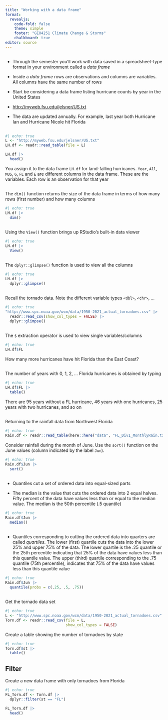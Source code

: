 ```yaml
---
title: "Working with a data frame"
format: 
  revealjs:
    code-fold: false
    theme: simple
    footer: "GEO4251 Climate Change & Storms"
    chalkboard: true
editor: source
---
```


## 

* Through the semester you'll work with data saved in a spreadsheet-type format in your environment called a _data frame_

* Inside a _data frame_ rows are observations and columns are variables. All columns have the same number of rows

* Start be considering a data frame listing hurricane counts by year in the United States

* <http://myweb.fsu.edu/jelsner/US.txt>

* The data are updated annually. For example, last year both Hurricane Ian and Hurricane Nicole hit Florida

## 

```r
#| echo: true
L <- "http://myweb.fsu.edu/jelsner/US.txt"
LH.df <- readr::read_table(file = L)

LH.df |>
  head()
```

You assign it to the data frame `LH.df` for land-falling hurricanes. `Year`, `All`, `MUS`, `G`, `FL` and `E` are different columns in the data frame. These are the variables. Each row is an observation for that year

##

The `dim()` function returns the size of the data frame in terms of how many rows (first number) and how many columns

```r
#| echo: true
LH.df |>
  dim()
```

##

Using the `View()` function brings up RStudio's built-in data viewer
```r
#| echo: true
LH.df |>
  View()
```

## {.smaller}

The `dplyr::glimpse()` function is used to view all the columns
```r
#| echo: true
LH.df |>
  dplyr::glimpse()
```

## {.smaller}

Recall the tornado data. Note the different variable types `<dbl>`, `<chr>`, ...
```r
#| echo: true
"http://www.spc.noaa.gov/wcm/data/1950-2021_actual_tornadoes.csv" |>
  readr::read_csv(show_col_types = FALSE) |>
  dplyr::glimpse()
```

## {.smaller}

The `$` extraction operator is used to view single variables/columns

```r
#| echo: true
LH.df$FL
```

How many more hurricanes have hit Florida than the East Coast?

## 

The number of years with 0, 1, 2, ... Florida hurricanes is obtained by typing

```r
#| echo: true
LH.df$FL |>
  table()
```
There are 95 years without a FL hurricane, 46 years with one hurricanes, 25 years with two hurricanes, and so on

##

Returning to the rainfall data from Northwest Florida

```r
#| echo: true
Rain.df <- readr::read_table(here::here("data", "FL_Div1_MonthlyRain.txt"))
```

Consider rainfall during the month of June. Use the `sort()` function on the June values (column indicated by the label `Jun`).

```r
#| echo: true
Rain.df$Jun |>
  sort()
```

##

* Quantiles cut a set of ordered data into equal-sized parts

* The median is the value that cuts the ordered data into 2 equal halves. Fifty percent of the data have values less than or equal to the median value. The median is the 50th percentile (.5 quantile)

```r
#| echo: true
Rain.df$Jun |>
  median()
```
##

* Quantiles corresponding to cutting the ordered data into quarters are called *quartiles*. The lower (first) quartile cuts the data into the lower 25% and upper 75% of the data. The lower quartile is the .25 quantile or the 25th percentile indicating that 25% of the data have values less than this quantile value. The upper (third) quartile corresponding to the .75 quantile (75th percentile), indicates that 75% of the data have values less than this quantile value

```r
#| echo: true
Rain.df$Jun |>
  quantile(probs = c(.25, .5, .75))
```

## {.smaller}

Get the tornado data set
```r
#| echo: true
L <- "http://www.spc.noaa.gov/wcm/data/1950-2021_actual_tornadoes.csv"
Torn.df <- readr::read_csv(file = L,
                           show_col_types = FALSE)
```

Create a table showing the number of tornadoes by state
```r
#| echo: true
Torn.df$st |>
  table()
```

## Filter

Create a new data frame with only tornadoes from Florida
```r
#| echo: true
FL_Torn.df <- Torn.df |>
  dplyr::filter(st == "FL")

FL_Torn.df |>
  head()
```

